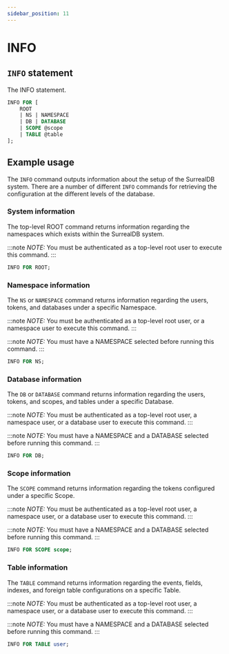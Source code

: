 ```yaml
---
sidebar_position: 11
---
```


# INFO

## `INFO` statement

The INFO statement.

```sql title="SurrealQL Syntax"
INFO FOR [
	ROOT
	| NS | NAMESPACE
	| DB | DATABASE
	| SCOPE @scope
	| TABLE @table
];
```

## Example usage

The `INFO` command outputs information about the setup of the SurrealDB system. There are a number of different `INFO` commands for retrieving the configuration at the different levels of the database.


### System information

The top-level ROOT command returns information regarding the namespaces which exists within the SurrealDB system.

:::note
<em> NOTE: </em> You must be authenticated as a top-level root user to execute this command.
::: 

```sql
INFO FOR ROOT;
```

### Namespace information

The `NS` or `NAMESPACE` command returns information regarding the users, tokens, and databases under a specific Namespace.

:::note
<em> NOTE: </em> You must be authenticated as a top-level root user, or a namespace user to execute this command.
::: 

:::note
<em> NOTE: </em> You must have a NAMESPACE selected before running this command.
::: 

```sql
INFO FOR NS;
```

### Database information

The `DB` or `DATABASE` command returns information regarding the users, tokens, and scopes, and tables under a specific Database.

:::note
<em> NOTE: </em> You must be authenticated as a top-level root user, a namespace user, or a database user to execute this command.
::: 

:::note
<em> NOTE: </em> You must have a NAMESPACE and a DATABASE selected before running this command.
::: 

```sql
INFO FOR DB;
```

### Scope information

The `SCOPE` command returns information regarding the tokens configured under a specific Scope.

:::note
<em> NOTE: </em> You must be authenticated as a top-level root user, a namespace user, or a database user to execute this command.
::: 

:::note
<em> NOTE: </em> You must have a NAMESPACE and a DATABASE selected before running this command.
::: 

```sql
INFO FOR SCOPE scope;
```

### Table information

The `TABLE` command returns information regarding the events, fields, indexes, and foreign table configurations on a specific Table.

:::note
<em> NOTE: </em> You must be authenticated as a top-level root user, a namespace user, or a database user to execute this command.
::: 

:::note
<em> NOTE: </em> You must have a NAMESPACE and a DATABASE selected before running this command.
::: 

```sql
INFO FOR TABLE user;
```
